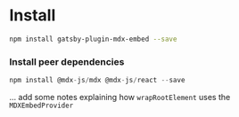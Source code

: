 
<Meta title="Gatsby Plugin" />

# Install

```sh
npm install gatsby-plugin-mdx-embed --save
```

### Install peer dependencies

```js
npm install @mdx-js/mdx @mdx-js/react --save
```

... add some notes explaining how `wrapRootElement` uses the `MDXEmbedProvider`
